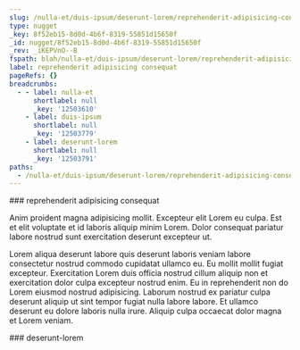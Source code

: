 ```yaml
---
slug: /nulla-et/duis-ipsum/deserunt-lorem/reprehenderit-adipisicing-consequat
type: nugget
_key: 8f52eb15-8d0d-4b6f-8319-55851d15650f
_id: nugget/8f52eb15-8d0d-4b6f-8319-55851d15650f
_rev: _iKEPVnO--B
fspath: blah/nulla-et/duis-ipsum/deserunt-lorem/reprehenderit-adipisicing-consequat.md
label: reprehenderit adipisicing consequat
pageRefs: {}
breadcrumbs:
  - - label: nulla-et
      shortlabel: null
      _key: '12503610'
    - label: duis-ipsum
      shortlabel: null
      _key: '12503779'
    - label: deserunt-lorem
      shortlabel: null
      _key: '12503791'
paths:
  - /nulla-et/duis-ipsum/deserunt-lorem/reprehenderit-adipisicing-consequat
---
```


<NuggetArea>
<Nugget slug="/nulla-et/duis-ipsum/deserunt-lorem/reprehenderit-adipisicing-consequat" type="nugget" _key="8f52eb15-8d0d-4b6f-8319-55851d15650f" _id="nugget/8f52eb15-8d0d-4b6f-8319-55851d15650f" _rev="_iKEPVnO--B" fspath="blah/nulla-et/duis-ipsum/deserunt-lorem/reprehenderit-adipisicing-consequat.md" label="reprehenderit adipisicing consequat" paths="/nulla-et/duis-ipsum/deserunt-lorem/reprehenderit-adipisicing-consequat">
<NuggetBody>
### reprehenderit adipisicing consequat

Anim proident magna adipisicing mollit. Excepteur elit Lorem eu culpa. Est et elit voluptate et id laboris aliquip minim Lorem. Dolor consequat pariatur labore nostrud sunt exercitation deserunt excepteur ut.

Lorem aliqua deserunt labore quis deserunt laboris veniam labore consectetur nostrud commodo cupidatat ullamco eu. Eu mollit mollit fugiat excepteur. Exercitation Lorem duis officia nostrud cillum aliquip non et exercitation dolor culpa excepteur nostrud enim. Eu in reprehenderit non do Lorem eiusmod nostrud adipisicing. Laborum nostrud ex pariatur culpa deserunt aliquip ut sint tempor fugiat nulla labore labore. Et ullamco deserunt eu dolore laboris nulla irure. Aliquip culpa occaecat dolor magna et Lorem veniam.

</NuggetBody>
<Breadcrumbs>
<Crumbs>
<Crumb _key="12503610" label="nulla-et" /><Crumb _key="12503779" label="duis-ipsum" /><Crumb _key="12503791" label="deserunt-lorem" />
</Crumbs>
</Breadcrumbs>
</Nugget>

<NuggetsInbound>
</NuggetsInbound>
<NuggetsOutbound>
</NuggetsOutbound>
</NuggetArea>
<PassagesInbound>
<Passage direction="inbound" type="passage" _key="12503791" _id="passage/12503791" _rev="_iKEPVnO---" label="deserunt-lorem" passage="deserunt-lorem" fspath="blah/nulla-et/duis-ipsum/deserunt-lorem" paths="/nulla-et/duis-ipsum/deserunt-lorem" slug="/nulla-et/duis-ipsum/deserunt-lorem">
<NuggetBody>
### deserunt-lorem

</NuggetBody>
<Breadcrumbs>
<Crumbs>
<Crumb _key="12503610" label="nulla-et" /><Crumb _key="12503779" label="duis-ipsum" />
</Crumbs>
</Breadcrumbs>
</Passage>

</PassagesInbound>
<PassagesOutbound>
</PassagesOutbound>